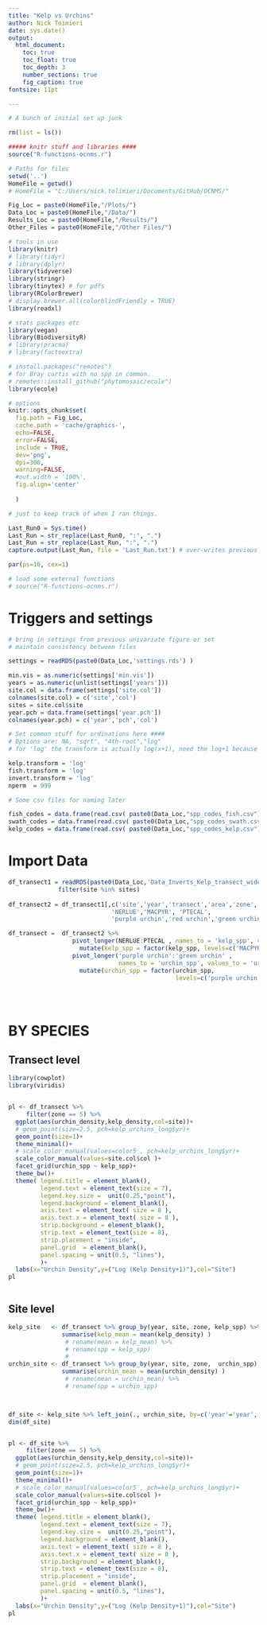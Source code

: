 ```yaml
---
title: "Kelp vs Urchins"
author: Nick Toimieri
date: sys.date()
output: 
  html_document:
    toc: true
    toc_float: true
    toc_depth: 3
    number_sections: true
    fig_caption: true
fontsize: 11pt

---
```


```r
# A bunch of initial set up junk

rm(list = ls())

##### knitr stuff and libraries ####
source("R-functions-ocnms.r")

# Paths for files
setwd('..')
HomeFile = getwd()
# HomeFile = "C:/Users/nick.tolimieri/Documents/GitHub/OCNMS/"

Fig_Loc = paste0(HomeFile,"/Plots/")
Data_Loc = paste0(HomeFile,"/Data/")
Results_Loc = paste0(HomeFile,"/Results/")
Other_Files = paste0(HomeFile,"/Other Files/")

# tools in use 
library(knitr)
# library(tidyr)
# library(dplyr)
library(tidyverse)
library(stringr)
library(tinytex) # for pdfs
library(RColorBrewer)
# display.brewer.all(colorblindFriendly = TRUE)
library(readxl)

# stats packages etc
library(vegan)
library(BiodiversityR)
# library(pracma)
# library(factoextra)

# install.packages("remotes")
# for Bray curtis with no spp in common.
# remotes::install_github("phytomosaic/ecole")
library(ecole)

# options
knitr::opts_chunk$set(
  fig.path = Fig_Loc,
  cache.path = 'cache/graphics-', 
  echo=FALSE,
  error=FALSE,
  include = TRUE,
  dev='png',
  dpi=300,
  warning=FALSE,
  #out.width = '100%',
  fig.align='center'
  
  )

# just to keep track of when I ran things.

Last_Run0 = Sys.time()
Last_Run = str_replace(Last_Run0, ":", ".")
Last_Run = str_replace(Last_Run, ":", ".")
capture.output(Last_Run, file = 'Last_Run.txt') # over-writes previous file

par(ps=10, cex=1)

# load some external functions
# source("R-functions-ocnms.r")

```

# Triggers and settings

```r

# bring in settings from previous univariate figure or set
# maintain consistency between files

settings = readRDS(paste0(Data_Loc,'settings.rds') )

min.vis = as.numeric(settings['min.vis'])
years = as.numeric(unlist(settings['years']))
site.col = data.frame(settings['site.col'])
colnames(site.col) = c('site','col')
sites = site.col$site
year.pch = data.frame(settings['year.pch'])
colnames(year.pch) = c('year','pch','col')

# Set common stuff for ordinations here ####
# Options are: NA, "sqrt", "4th-root","log"
# for 'log' the transform is actually log(x+1), need the log+1 because of zeros.

kelp.transform = 'log'
fish.transform = 'log'
invert.transform = 'log'
nperm  = 999

# Some csv files for naming later

fish_codes = data.frame(read.csv( paste0(Data_Loc,"spp_codes_fish.csv") ))
swath_codes = data.frame(read.csv( paste0(Data_Loc,"spp_codes_swath.csv") ))
kelp_codes = data.frame(read.csv( paste0(Data_Loc,"spp_codes_kelp.csv") ))

```

# Import Data

```r

df_transect1 = readRDS(paste0(Data_Loc,'Data_Inverts_Kelp_transect_wide.rds')) %>% 
              filter(site %in% sites) 
              
df_transect2 = df_transect1[,c('site','year','transect','area','zone', 
                             'NERLUE','MACPYR', 'PTECAL',
                             'purple urchin','red urchin','green urchin')]

df_transect =  df_transect2 %>%
                  pivot_longer(NERLUE:PTECAL , names_to = 'kelp_spp', values_to = 'kelp_density') %>%
                    mutate(kelp_spp = factor(kelp_spp, levels=c('MACPYR','NERLUE','PTECAL'))) %>%
                  pivot_longer('purple urchin':'green urchin' , 
                               names_to = 'urchin_spp', values_to = 'urchin_density') %>%
                    mutate(urchin_spp = factor(urchin_spp, 
                                               levels=c('purple urchin','red urchin','green urchin'))) 





```

# BY SPECIES

## Transect level

```r
library(cowplot)
library(viridis)


pl <- df_transect %>%
     filter(zone == 5) %>%
  ggplot(aes(urchin_density,kelp_density,col=site))+
  # geom_point(size=2.5, pch=kelp_urchins_long$yr)+
  geom_point(size=1)+
  theme_minimal()+
  # scale_color_manual(values=color5 , pch=kelp_urchins_long$yr)+
  scale_color_manual(values=site.col$col )+
  facet_grid(urchin_spp ~ kelp_spp)+
  theme_bw()+
  theme( legend.title = element_blank(),
         legend.text = element_text(size = 7),
         legend.key.size =  unit(0.25,"point"),
         legend.background = element_blank(),
         axis.text = element_text( size = 8 ),
         axis.text.x = element_text( size = 8 ),
         strip.background = element_blank(),
         strip.text = element_text(size = 8),
         strip.placement = "inside",
         panel.grid  = element_blank(),
         panel.spacing = unit(0.5, "lines"),
         )+
  labs(x="Urchin Density",y=("Log (Kelp Density+1)"),col="Site")
pl



```
## Site level 

```r



kelp_site   <- df_transect %>% group_by(year, site, zone, kelp_spp) %>% 
               summarise(kelp_mean = mean(kelp_density) ) 
                # rename(mean = kelp_mean) %>%
                # rename(spp = kelp_spp)
                # 
urchin_site <- df_transect %>% group_by(year, site, zone,  urchin_spp) %>% 
               summarise(urchin_mean = mean(urchin_density) ) 
                # rename(mean = urchin_mean) %>%
                # rename(spp = urchin_spp)



df_site <- kelp_site %>% left_join(., urchin_site, by=c('year'='year', 'site'='site','zone'='zone'))
dim(df_site)


pl <- df_site %>%
     filter(zone == 5) %>%
  ggplot(aes(urchin_density,kelp_density,col=site))+
  # geom_point(size=2.5, pch=kelp_urchins_long$yr)+
  geom_point(size=1)+
  theme_minimal()+
  # scale_color_manual(values=color5 , pch=kelp_urchins_long$yr)+
  scale_color_manual(values=site.col$col )+
  facet_grid(urchin_spp ~ kelp_spp)+
  theme_bw()+
  theme( legend.title = element_blank(),
         legend.text = element_text(size = 7),
         legend.key.size =  unit(0.25,"point"),
         legend.background = element_blank(),
         axis.text = element_text( size = 8 ),
         axis.text.x = element_text( size = 8 ),
         strip.background = element_blank(),
         strip.text = element_text(size = 8),
         strip.placement = "inside",
         panel.grid  = element_blank(),
         panel.spacing = unit(0.5, "lines"),
         )+
  labs(x="Urchin Density",y=("Log (Kelp Density+1)"),col="Site")
pl




```